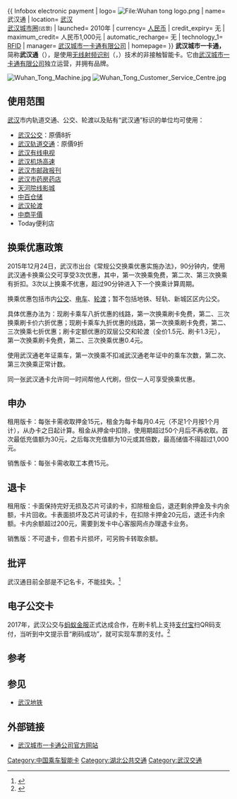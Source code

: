 {{NoteTA
|G1 = Transport
}}
{{ Infobox electronic payment
| logo=                [[File:Wuhan_tong_logo.png|File:Wuhan tong logo.png]]
| name=                武汉通
| location=            [[武汉|武汉]]<br>[[武汉城市圈|武汉城市圈]]<small>(远景)</small>
| launched=            2010年
| currency=            [[人民币|人民币]]
| credit_expiry=       无
| maximum_credit=      人民币1,000元
| automatic_recharge=  无
| technology_1=        [[RFID|RFID]]
| manager=             [[武汉城市一卡通有限公司|武汉城市一卡通有限公司]]
| homepage=            {{url|http://www.whcst.com}}
}}
'''武汉城市一卡通，'''简称'''武汉通'''（{{lang-en|'''Wuhan Tong'''}}），是使用[[无线射频识别|无线射频识别]]（{{lang|en|Radio Frequency Identification}}，{{lang|en|RFID}}）技术的非接触智能卡。它由[[武汉城市一卡通有限公司|武汉城市一卡通有限公司]]独立运营，并拥有品牌。


[[File:Wuhan_Tong_Machine.jpg|thumb]]
[[File:Wuhan_Tong_Customer_Service_Centre.jpg|thumb]]

==使用范围==
[[武汉|武汉]]市内轨道交通、公交、轮渡以及贴有“武汉通”标识的单位均可使用：
*[[武汉公交|武汉公交]]：原價8折
*[[武汉轨道交通|武汉轨道交通]]：原價9折
*[[武汉有线电视|武汉有线电视]]
*[[武汉|武汉]][[武漢機場高速公路|机场高速]]
*[[武汉市|武汉市]][[邮政报刊|邮政报刊]]
*[[武汉市|武汉市]][[药房药店|药房药店]]
*[[天河院线影城|天河院线影城]]
*[[中百仓储|中百仓储]]
*[[武汉轮渡|武汉轮渡]]
*[[中商平價|中商平價]]
*Today便利店

==换乘优惠政策==
2015年12月24日，武汉市出台《常规公交换乘优惠实施办法》，90分钟内，使用武汉通卡换乘公交可享受3次优惠，其中，第一次换乘免费，第二次、第三次换乘有折扣。3次以上换乘不优惠，超过90分钟进入下一个换乘计算周期。

换乘优惠包括市内[[公共汽车|公交]]、[[无轨电车|电车]]、[[武汉轮渡|轮渡]]；暂不包括地铁、轻轨、新城区区内公交。

具体优惠办法为：现刷卡乘车八折优惠的线路，第一次换乘刷卡免费，第二、三次换乘刷卡价六折优惠；现刷卡乘车九折优惠的线路，第一次换乘刷卡免费，第二、三次换乘七折优惠；刷卡定额优惠的双层公交和轮渡（全价1.5元、刷卡1.3元），第一次换乘刷卡免费，第二、三次换乘优惠0.4元。

使用武汉通老年证乘车，第一次换乘不扣减武汉通老年证中的乘车次数，第二次、第三次换乘正常计数。

同一张武汉通卡允许同一时间帮他人代刷，但仅一人可享受换乘优惠。

==申办==
租用版卡：每张卡需收取押金15元，租金为每卡每月0.4元（不足1个月按1个月计），从办卡之日起计算。租金从押金中扣除，使用期超过50个月后不再收取。首次最低充值额为30元，之后每次充值额为10元或其倍数，最高储值不得超过1,000元。

销售版卡：每张卡需收取工本费15元。

==退卡==
租用版：卡面保持完好无损及芯片可读的卡，扣除租金后，退还剩余押金及卡内余额，卡片回收。卡表面损坏及芯片可读的卡，在扣除卡押金20元后，退还卡内余额。卡内余额超过200元，需要到发卡中心客服网点办理退卡业务。

销售版：不可退卡，但若卡片损坏，可另购卡转取余额。

==批评==
武汉通目前全部是不记名卡，不能挂失。<ref>{{cite web|accessdate=2010|url=http://www.whcst.com/news/2009_11_23/20091123113242-138.shtml|title=武汉通遗失了怎么办？|publisher=武汉城市一卡通有限公司|deadurl=yes|archiveurl=https://web.archive.org/web/20100119174407/http://www.whcst.com/news/2009_11_23/20091123113242-138.shtml|archivedate=2010-01-19}}</ref>

==电子公交卡==
2017年，武汉公交与[[蚂蚁金服|蚂蚁金服]]正式达成合作，在刷卡机上支持[[支付宝|支付宝]]扫QR码支付，当听到中文提示音“刷码成功”，就可实现车票的支付。<ref>{{cite news|title=武汉公交8月均可刷支付宝 支付宝如何扫码乘公交?_新华网|url=http://www.hb.xinhuanet.com/2017-06/29/c_1121234838.htm|accessdate=2017-07-26|work=www.hb.xinhuanet.com|agency=新华网|publisher=长江日报|archive-url=https://web.archive.org/web/20170704130342/http://www.hb.xinhuanet.com/2017-06/29/c_1121234838.htm|archive-date=2017-07-04|dead-url=yes}}</ref>
==参考==
{{reflist}}

==参见==
*[[武汉地铁|武汉地铁]]

==外部链接==
*[http://www.whcst.com/ 武汉城市一卡通公司官方网站] {{Wayback|url=http://www.whcst.com/ |date=20161102085544 }}

{{中国内地及港澳电子票证}}
[[Category:中国乘车智能卡|Category:中国乘车智能卡]]
[[Category:湖北公共交通|Category:湖北公共交通]]
[[Category:武汉交通|Category:武汉交通]]